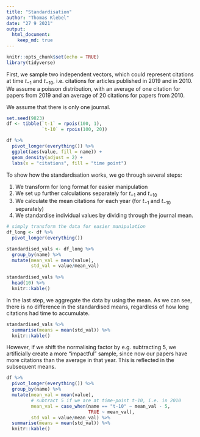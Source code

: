 ```yaml
---
title: "Standardisation"
author: "Thomas Klebel"
date: "27 9 2021"
output:
  html_document:
    keep_md: true
---
```


```r
knitr::opts_chunk$set(echo = TRUE)
library(tidyverse)
```


First, we sample two independent vectors, which could represent citations at 
time $t_{-1}$ and $t_{-10}$, i.e. citations for articles published in 2019 and 
in 2010. We assume a poisson distribution, with an average of one citation for
papers from 2019 and an average of 20 citations for papers from 2010.

We assume that there is only one journal.

```r
set.seed(9823)
df <- tibble(`t-1` = rpois(100, 1),
             `t-10` = rpois(100, 20))

df %>% 
  pivot_longer(everything()) %>% 
  ggplot(aes(value, fill = name)) +
  geom_density(adjust = 2) +
  labs(x = "citations", fill = "time point")
``` 

To show how the standardisation works, we go through several steps:

1. We transform for long format for easier manipulation
2. We set up further calculations separately for $t_{-1}$ and $t_{-10}$
3. We calculate the mean citations for each year (for $t_{-1}$ and $t_{-10}$ separately)
4. We standardise individual values by dividing through the journal mean.

```r
# simply transform the data for easier manipulation
df_long <- df %>% 
  pivot_longer(everything())

standardised_vals <- df_long %>% 
  group_by(name) %>% 
  mutate(mean_val = mean(value),
         std_val = value/mean_val)
  
standardised_vals %>% 
  head(10) %>% 
  knitr::kable()
```


In the last step, we aggregate the data by using the mean. As we can see, there
is no difference in the standardised means, regardless of how long citations had
time to accumulate.
```r
standardised_vals %>% 
  summarise(means = mean(std_val)) %>% 
  knitr::kable()
```


However, if we shift the normalising factor by e.g. subtracting 5, we 
artificially create a more "impactful" sample, since now our papers have more
citations than the average in that year. This is reflected in the subsequent
means.


```r
df %>% 
  pivot_longer(everything()) %>% 
  group_by(name) %>% 
  mutate(mean_val = mean(value),
         # subtract 5 if we are at time-point t-10, i.e. in 2010
         mean_val = case_when(name == "t-10" ~ mean_val - 5,
                              TRUE ~ mean_val),
         std_val = value/mean_val) %>% 
  summarise(means = mean(std_val)) %>% 
  knitr::kable()
```

